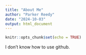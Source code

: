 ```yaml
---
title: "About Me"
author: "Parker Reedy"
date: "2024-10-03"
output: html_document
---
```


```r
knitr::opts_chunk$set(echo = TRUE)
```
I don't know how to use github.